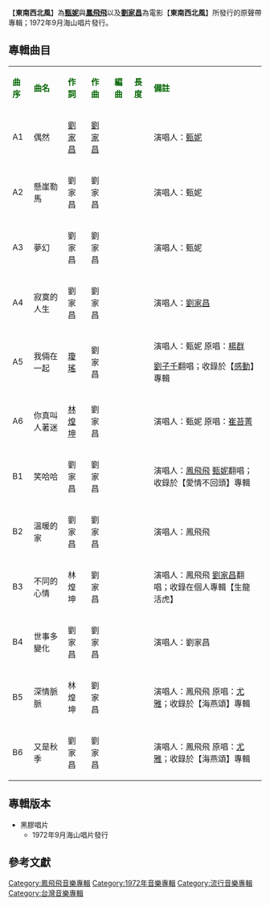 {{Infobox album <!-- See Wikipedia:WikiProject_Albums -->
| name       = 東南西北風
| type       = 專輯
| artist     = 甄妮／[[鳳飛飛|鳳飛飛]]／劉家昌
| cover      = 
| released   = 1972年9月
| genre      = [[國語流行音樂|國語流行音樂]]
| length     = 
| label      = 海山唱片
<!-- 未知參數 | number     = LS-2251 -->
| producer   = 
| prev_title = [[小鳳阿姨|小鳳阿姨]]
| prev_year  = 1972 <!-- 7月 -->
| next_title = [[我沒有錯|我沒有錯]]
| next_year  = 1972 <!-- 9月 -->
}}
【'''東南西北風'''】為''' [[甄妮|甄妮]] '''與''' [[鳳飛飛|鳳飛飛]] '''以及'''[[劉家昌|劉家昌]]'''為電影【'''東南西北風'''】所發行的原聲帶專輯；1972年9月海山唱片發行。

==專輯曲目==
{| class="wikitable"
|-
| <font color=darkgreen>'''曲序'''</font> || <font color=darkgreen>'''曲名'''</font> || <font color=darkgreen>'''作詞'''</font> || <font color=darkgreen>'''作曲'''</font> || <font color=darkgreen>'''編曲'''</font>|| <font color=darkgreen>'''長度'''</font>  || <font color=darkgreen>'''備註'''</font>
|-
| A1||偶然||[[劉家昌|劉家昌]] ||[[劉家昌|劉家昌]]|| ||  ||演唱人：[[甄妮|甄妮]] 
|-
|A2||懸崖勒馬||劉家昌||劉家昌 ||  ||||演唱人：甄妮
|-
| A3 ||夢幻  ||劉家昌||劉家昌 || ||   ||演唱人：甄妮
|-
| A4 ||寂寞的人生||劉家昌||劉家昌  || ||  ||演唱人：[[劉家昌|劉家昌]]
|-
| A5 ||我倆在一起|| [[瓊瑤|瓊瑤]]|| 劉家昌|| ||  ||演唱人：甄妮
原唱：[[楊群_(演員)|楊群]]

[[劉子千|劉子千]]翻唱；收錄於【[[感動|感動]]】專輯
|-
| A6 ||你真叫人著迷||[[林煌坤|林煌坤]]||劉家昌|| ||  ||演唱人：甄妮
原唱：[[崔苔菁|崔苔菁]]
|-
|B1 ||笑哈哈||劉家昌 ||劉家昌 ||  ||||演唱人：[[鳳飛飛|鳳飛飛]]
[[甄妮|甄妮]]翻唱；收錄於【愛情不回頭】專輯
|-
| B2 ||溫暖的家||劉家昌||劉家昌||  ||||演唱人：鳳飛飛
|-
| B3 ||不同的心情||林煌坤 ||劉家昌||  ||||演唱人：鳳飛飛
[[劉家昌|劉家昌]]翻唱；收錄在個人專輯【生龍活虎】
|-
| B4||世事多變化||劉家昌 ||劉家昌 ||  ||||演唱人：劉家昌
|-
| B5||深情脈脈||林煌坤||劉家昌||  ||||演唱人：鳳飛飛
原唱：[[尤雅|尤雅]]；收錄於【海燕頌】專輯
|-
| B6||又是秋季||劉家昌||劉家昌||  ||||演唱人：鳳飛飛
原唱：[[尤雅|尤雅]]；收錄於【海燕頌】專輯
|}

== 專輯版本 ==
*黑膠唱片
**1972年9月海山唱片發行

==參考文獻==
{{reflist}}
[[Category:鳳飛飛音樂專輯|Category:鳳飛飛音樂專輯]]
[[Category:1972年音樂專輯|Category:1972年音樂專輯]]
[[Category:流行音樂專輯|Category:流行音樂專輯]]
[[Category:台灣音樂專輯|Category:台灣音樂專輯]]